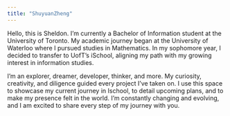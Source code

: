 ```yaml
---
title: "ShuyuanZheng"
---
```


Hello, this is Sheldon. I'm currently a Bachelor of Information student at the University of Toronto. My academic journey began at the University of Waterloo where I pursued studies in Mathematics. In my sophomore year, I decided to transfer to UofT's iSchool, aligning my path with my growing interest in information studies.

I’m an explorer, dreamer, developer, thinker, and more. My curiosity, creativity, and diligence guided every project I’ve taken on. I use this space to showcase my current journey in Ischool, to detail upcoming plans, and to make my presence felt in the world. I’m constantly changing and evolving, and I am excited to share every step of my journey with you.


 